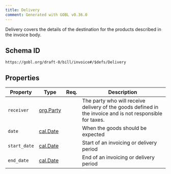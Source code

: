 ```yaml
---
title: Delivery
comment: Generated with GOBL v0.36.0
---
```


Delivery covers the details of the destination for the products described in the invoice body.

## Schema ID

`https://gobl.org/draft-0/bill/invoice#/$defs/Delivery`

## Properties

| Property     | Type                            | Req. | Description                                                                                               |
|--------------|---------------------------------|------|-----------------------------------------------------------------------------------------------------------|
| `receiver`   | [org.Party](/draft-0/org/party) |      | The party who will receive delivery of the goods defined in the invoice and is not responsible for taxes. |
| `date`       | [cal.Date](/draft-0/cal/date)   |      | When the goods should be expected                                                                         |
| `start_date` | [cal.Date](/draft-0/cal/date)   |      | Start of an invoicing or delivery period                                                                  |
| `end_date`   | [cal.Date](/draft-0/cal/date)   |      | End of an invoicing or delivery period                                                                    |


